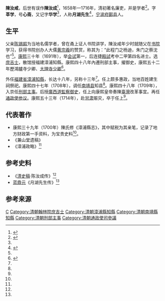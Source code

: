 '''陳汝咸'''，后世有误作'''陳汝成'''<ref name="chen qing history">{{cite web |url=http://www.shuzhai.org/gushi/wenyan/25553.html |title=清史稿·陈汝成传 |publisher=书摘天下 |date=2014-05-26 |access-date=2016-07-23 |archive-date=2017-06-09 |archive-url=https://web.archive.org/web/20170609211246/http://www.shuzhai.org/gushi/wenyan/25553.html |dead-url=no }}</ref>，1658年—1716年，清初著名廉吏，并是学者<ref name="chen zhangpu">{{cite web|url=http://www.zpxww.cn/system/2016/04/18/010954832.shtml |title=陈汝咸 |publisher=漳浦新闻网 |date=2016-04-18}}</ref>。字'''莘学'''，号'''心斋'''，又记字'''华学'''<ref name="chen qing history"/>，人称'''月湖先生'''<ref name="chen min">{{cite book|volume= |title=《闽台缘与闽南凤: 闽台关系, 闽台社会与闽南文化研究》|author=汪毅夫  |year=2006-07-01 |location=福建 |page=86 |isbn=9787533445089|publisher=福建教育}}</ref>，[[宁波府|宁波府]][[鄞县|鄞县]]人。

==生平==

父亲[[陈锡嘏|陈锡嘏]]为当地名儒学者，曾在甬上证人书院讲学，陳汝咸年少时就随父在[[书院|书院]]学习，获得书院创办人大儒[[黄宗羲|黄宗羲]]的赞赏，称其为：“此程门之杨迪，朱门之蔡沈也”<ref name="chen qing history"/>。[[康熙|康熙]]三十年（1691年），举[[会试|会试]]第一，后连捷[[殿試|殿試]]考中二甲第四名进士。选[[庶吉士|庶吉士]]，散馆授福建漳浦知縣。康熙四十八年內遷刑部主事，擢御史，康熙五十二年歷鴻臚寺少卿、[[大理寺卿|大理寺少卿]]<ref name="chen fujian">{{cite web|title=陈汝咸|url=https://zh.m.wikisource.org/zh-hant/%E6%B8%85%E5%8F%B2%E7%A8%BF/%E5%8D%B7476|publisher=清史稿}}</ref>。

外任[[福建省|福建省]][[漳浦|漳浦]][[知縣|知縣]]，长达十八年，另称十三年<ref name="chen zhangpu"/>。任上颇多惠政，当地百姓建生祠祭祀。康熙四十七年（1708年），调任[[南靖县|南靖县]]知县<ref name="chen zhangpu"/>。康熙四十八年（1709年），入京任[[刑部|刑部]][[主事|主事]]。后授[[广西|廣西道]][[監察御史|監察御史]]，任上向康熙皇帝奏陳[[臺灣|臺灣]]改革事宜。再任[[通政使|通政使]][[参议|参议]]。康熙五十三年（1714年），赴[[甘肃|甘肃]]赈灾，卒于任上<ref name="chen qing history"/>。

==代表著作==
* 康熙三十九年（1700年）陳氏修《漳浦縣志》，其中赋税为其亲笔，记录了地方财政第一手资料，为宝贵史料<ref name="chen zhangpu"/>。
* 《兼山堂遗稿》
* 《漳浦政略》<ref name="chen fujian"/>

==参考史料==
* 《[[清史稿|清史稿]]·陈汝成传》<ref name="chen qing history"/>
* [[蓝鼎元|蓝鼎元]]《月湖先生传》<ref name="chen min"/>

==参考来源==
{{reflist|2}}

{{康熙三十年辛未科殿試金榜}}
{{DEFAULTSORT:Chen陳}}
[[Category:鄞县人|C]]
[[Category:清朝翰林院庶吉士|Category:清朝翰林院庶吉士]]
[[Category:清朝漳浦縣知縣|Category:清朝漳浦縣知縣]]
[[Category:清朝南靖縣知縣|Category:清朝南靖縣知縣]]
[[Category:清朝刑部主事|Category:清朝刑部主事]]
[[Category:清朝通政使司參議|Category:清朝通政使司參議]]